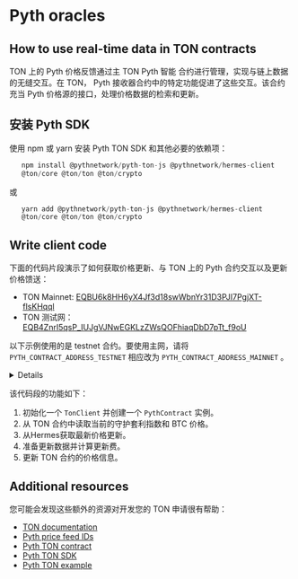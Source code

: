 

# Pyth oracles

## How to use real-time data in TON contracts

TON 上的 Pyth 价格反馈通过主 TON Pyth 智能
合约进行管理，实现与链上数据的无缝交互。在 TON，
Pyth 接收器合约中的特定功能促进了这些交互。该合约充当 Pyth
价格源的接口，处理价格数据的检索和更新。

## 安装 Pyth SDK

使用 npm 或 yarn 安装 Pyth TON SDK 和其他必要的依赖项：

```ts
   npm install @pythnetwork/pyth-ton-js @pythnetwork/hermes-client
   @ton/core @ton/ton @ton/crypto
```

   或

```ts
   yarn add @pythnetwork/pyth-ton-js @pythnetwork/hermes-client
   @ton/core @ton/ton @ton/crypto
```

## Write client code

下面的代码片段演示了如何获取价格更新、与 TON 上的 Pyth 合约交互以及更新价格馈送：

- TON Mainnet: [EQBU6k8HH6yX4Jf3d18swWbnYr31D3PJI7PgjXT-flsKHqql](https://docs.pyth.network/price-feeds/contract-addresses/ton)
- TON 测试网：[EQB4ZnrI5qsP_IUJgVJNwEGKLzZWsQOFhiaqDbD7pTt_f9oU](https://docs.pyth.network/price-feeds/contract-addresses/ton)

以下示例使用的是 testnet 合约。要使用主网，请将 `PYTH_CONTRACT_ADDRESS_TESTNET` 相应改为 `PYTH_CONTRACT_ADDRESS_MAINNET` 。 

<details>
```ts
import { TonClient, Address, WalletContractV4 } from "@ton/ton";
import { toNano } from "@ton/core";
import { mnemonicToPrivateKey } from "@ton/crypto";
import { HermesClient } from "@pythnetwork/hermes-client";
import {
  PythContract,
  PYTH_CONTRACT_ADDRESS_TESTNET,
  calculateUpdatePriceFeedsFee,
} from "@pythnetwork/pyth-ton-js";
const BTC_PRICE_FEED_ID =
  "0xe62df6c8b4a85fe1a67db44dc12de5db330f7ac66b72dc658afedf0f4a415b43";
async function main() {
  // Initialize TonClient
  const client = new TonClient({
    endpoint: "https://testnet.toncenter.com/api/v2/jsonRPC",
    apiKey: "your-api-key-here", // Optional
  });
  // Create PythContract instance
  const contractAddress = Address.parse(PYTH_CONTRACT_ADDRESS_TESTNET);
  const contract = client.open(PythContract.createFromAddress(contractAddress));
  // Get current guardian set index
  const guardianSetIndex = await contract.getCurrentGuardianSetIndex();
  console.log("Guardian Set Index:", guardianSetIndex);
  // Get BTC price from TON contract
  const price = await contract.getPriceUnsafe(BTC_PRICE_FEED_ID);
  console.log("BTC Price from TON contract:", price);
  // Fetch latest price updates from Hermes
  const hermesEndpoint = "https://hermes.pyth.network";
  const hermesClient = new HermesClient(hermesEndpoint);
  const priceIds = [BTC_PRICE_FEED_ID];
  const latestPriceUpdates = await hermesClient.getLatestPriceUpdates(
    priceIds,
    { encoding: "hex" }
  );
  console.log("Hermes BTC price:", latestPriceUpdates.parsed?.[0].price);
  // Prepare update data
  const updateData = Buffer.from(latestPriceUpdates.binary.data[0], "hex");
  console.log("Update data:", updateData);
  // Get update fee
  const updateFee = await contract.getUpdateFee(updateData);
  console.log("Update fee:", updateFee);
  const totalFee =
    calculateUpdatePriceFeedsFee(BigInt(updateFee)) + BigInt(updateFee);
  // Update price feeds
  const mnemonic = "your mnemonic here";
  const key = await mnemonicToPrivateKey(mnemonic.split(" "));
  const wallet = WalletContractV4.create({
    publicKey: key.publicKey,
    workchain: 0,
  });
  const provider = client.open(wallet);
  await contract.sendUpdatePriceFeeds(
    provider.sender(key.secretKey),
    updateData,
    totalFee
  );
  console.log("Price feeds updated successfully.");
}
main().catch(console.error);
```
</details>

该代码段的功能如下：

1. 初始化一个 `TonClient` 并创建一个 `PythContract` 实例。
2. 从 TON 合约中读取当前的守护套利指数和 BTC 价格。
3. 从Hermes获取最新价格更新。
4. 准备更新数据并计算更新费。
5. 更新 TON 合约的价格信息。

## Additional resources

您可能会发现这些额外的资源对开发您的 TON 申请很有帮助：

- [TON documentation](https://ton.org/docs/)
- [Pyth price feed IDs](https://pyth.network/developers/price-feed-ids)
- [Pyth TON contract](https://github.com/pyth-network/pyth-crosschain/tree/main/target_chains/ton/contracts)
- [Pyth TON SDK](https://github.com/pyth-network/pyth-crosschain/tree/main/target_chains/ton/sdk)
- [Pyth TON example](https://github.com/pyth-network/pyth-examples/tree/main/price_feeds/ton/sdk_js_usage)

<Feedback />
